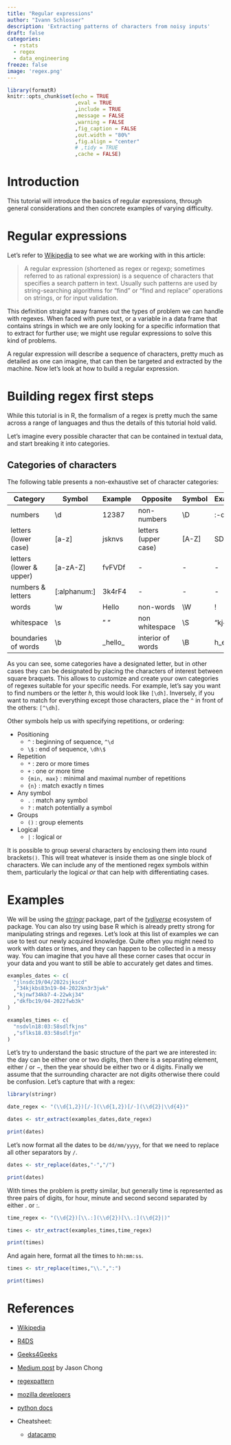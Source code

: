 ```yaml
---
title: "Regular expressions"
author: "Ivann Schlosser"
description: 'Extracting patterns of characters from noisy inputs'
draft: false
categories:
  - rstats
  - regex
  - data_engineering
freeze: false
image: 'regex.png'
---
```


```r

library(formatR)
knitr::opts_chunk$set(echo = TRUE
                      ,eval = TRUE
                      ,include = TRUE
                      ,message = FALSE
                      ,warning = FALSE
                      ,fig_caption = FALSE
                      ,out.width = "80%"
                      ,fig.align = "center"
                      # ,tidy = TRUE
                      ,cache = FALSE)

```

# Introduction

This tutorial will introduce the basics of regular expressions, through general considerations and then concrete examples of varying difficulty.

# Regular expressions

Let's refer to [Wikipedia](https://en.wikipedia.org/wiki/Regular_expression) to see what we are working with in this article:

> A regular expression (shortened as regex or regexp; sometimes referred to as rational expression) is a sequence of characters that specifies a search pattern in text. Usually such patterns are used by string-searching algorithms for "find" or "find and replace" operations on strings, or for input validation.

This definition straight away frames out the types of problem we can handle with regexes. When faced with pure text, or a variable in a data frame that contains strings in which we are only looking for a specific information that to extract for further use; we might use regular expressions to solve this kind of problems.

A regular expression will describe a sequence of characters, pretty much as detailed as one can imagine, that can then be targeted and extracted by the machine. Now let's look at how to build a regular expression.

# Building regex first steps

While this tutorial is in R, the formalism of a regex is pretty much the same across a range of languages and thus the details of this tutorial hold valid.

Let's imagine every possible character that can be contained in textual data, and start breaking it into categories.

## Categories of characters

The following table presents a non-exhaustive set of character categories:

| Category                | Symbol         | Example   | Opposite             | Symbol  | Example   |
|------------|------------|------------|------------|------------|------------|
| numbers                 | \\d            | 12387     | non-numbers          | \\D     | :-dfv\*   |
| letters (lower case)    | \[a-z\]        | jsknvs    | letters (upper case) | \[A-Z\] | SDFVM     |
| letters (lower & upper) | \[a-zA-Z\]     | fvFVDf    | \-                   | \-      | \-        |
| numbers & letters       | \[:alphanum:\] | 3k4rF4    | \-                   | \-      | \-        |
| words                   | \\w            | Hello     | non-words            | \\W     | !         |
| whitespace              | \\s            | " "       | non whitespace       | \\S     | "kj4&n"   |
| boundaries of words     | \\b            | \_hello\_ | interior of words    | \\B     | h_e_l_l_o |

As you can see, some categories have a designated letter, but in other cases they can be designated by placing the characters of interest between square braquets. This allows to customize and create your own categories of regexes suitable for your specific needs. For example, let's say you want to find numbers or the letter *h*, this would look like `[\dh]`. Inversely, if you want to match for everything except those characters, place the `^` in front of the others: `[^\dh]`.

Other symbols help us with specifying repetitions, or ordering:

-   Positioning
    -   `^` : beginning of sequence, `^\d`
    -   `\$` : end of sequence, `\dh\$`
-   Repetition
    -   `*` : zero or more times
    -   `+` : one or more time
    -   `{min, max}` : minimal and maximal number of repetitions
    -   `{n}` : match exactly n times
-   Any symbol
    -   `.` : match any symbol
    -   `?` : match potentially a symbol
-   Groups
    -   `()` : group elements
-   Logical
    -   `|` : logical or

It is possible to group several characters by enclosing them into round brackets`()`. This will treat whatever is inside them as one single block of characters. We can include any of the mentioned regex symbols within them, particularly the logical *or* that can help with differentiating cases.

# Examples

We will be using the [*stringr*](https://stringr.tidyverse.org) package, part of the [*tydiverse*](https://www.tidyverse.org) ecosystem of package. You can also try using base R which is already pretty strong for manipulating strings and regexes. Let's look at this list of examples we can use to test our newly acquired knowledge. Quite often you might need to work with dates or times, and they can happen to be collected in a messy way. You can imagine that you have all these corner cases that occur in your data and you want to still be able to accurately get dates and times.

```r

examples_dates <- c(
  "jlnsdc19/04/2022sjkscd"
  ,"34kjkbs83n19-04-2022kn3r3jwk"
  ,"kjnwf34kb7-4-22wkj34"
  ,"dkfbc19/04-2022fwb3k"
)

examples_times <- c(
  "nsdvln18:03:58sdlfkjns"
  ,"sflks18.03:58sdlfjn"
)

```

Let's try to understand the basic structure of the part we are interested in: the day can be either one or two digits, then there is a separating element, either $/$ or $-$, then the year should be either two or 4 digits. Finally we assume that the surrounding character are not digits otherwise there could be confusion. Let's capture that with a regex:

```r

library(stringr)

date_regex <- "(\\d{1,2})[/-](\\d{1,2})[/-](\\d{2}|\\d{4})"

dates <- str_extract(examples_dates,date_regex)

print(dates)
```

Let's now format all the dates to be `dd/mm/yyyy`, for that we need to replace all other separators by `/`.

```r

dates <- str_replace(dates,"-","/")

print(dates)

```

With times the problem is pretty similar, but generally time is represented as three pairs of digits, for hour, minute and second second separated by either $.$ or $:$.

```r

time_regex <- "(\\d{2})[\\.:](\\d{2})[\\.:](\\d{2}|)"

times <- str_extract(examples_times,time_regex)

print(times)

```

And again here, format all the times to `hh:mm:ss`.

```r

times <- str_replace(times,"\\.",":")

print(times)

```

# References

-   [Wikipedia](https://en.wikipedia.org/wiki/Regular_expression)

-   [R4DS](https://r4ds.had.co.nz/strings.html#matching-patterns-with-regular-expressions)

-   [Geeks4Geeks](https://www.geeksforgeeks.org/write-regular-expressions/)

-   [Medium post](https://towardsdatascience.com/regular-expressions-clearly-explained-with-examples-822d76b037b4) by Jason Chong

-   [regexpattern](https://regexpattern.com/regular-expression-cheatsheet/)

-   [mozilla developers](https://developer.mozilla.org/en-US/docs/Web/JavaScript/Guide/Regular_Expressions/Cheatsheet)

-   [python docs](https://docs.python.org/3/library/re.html)

-   Cheatsheet:

    -   [datacamp](https://res.cloudinary.com/dyd911kmh/image/upload/v1665049611/Marketing/Blog/Regular_Expressions_Cheat_Sheet.pdf)
